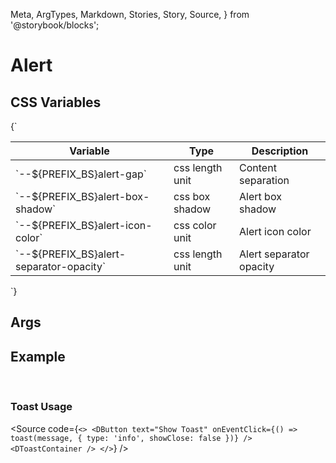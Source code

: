   Meta,
  ArgTypes,
  Markdown,
  Stories,
  Story,
  Source,
} from '@storybook/blocks';


# Alert

## CSS Variables
<Markdown>
  {`

  | Variable                                      | Type             | Description              |
  |-----------------------------------------------|------------------|--------------------------|
  | \`--${PREFIX_BS}alert-gap\`                   | css length unit  | Content separation       |
  | \`--${PREFIX_BS}alert-box-shadow\`            | css box shadow   | Alert box shadow         |
  | \`--${PREFIX_BS}alert-icon-color\`            | css color unit   | Alert icon color         |
  | \`--${PREFIX_BS}alert-separator-opacity\`     | css length unit  | Alert separator opacity  |

  `}
</Markdown>

## Args
<Meta of={DAlertStories} />

<ArgTypes of={DAlertStories} />

## Example

<Story of={useToastStories.useToast} />
<br />

### Toast Usage
<Source
  code={`
<>
  <DButton
    text="Show Toast"
    onEventClick={() => toast(message, { type: 'info', showClose: false })}
  />
  <DToastContainer />
</>
  `}
/>

<Stories />


